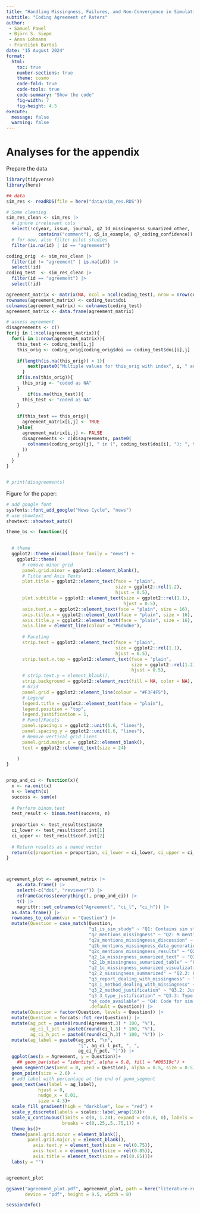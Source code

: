 ```yaml
---
title: "Handling Missingness, Failures, and Non-Convergence in Simulation Studies"
subtitle: "Coding Agreement of Raters"
author: 
 - Samuel Pawel
 - Björn S. Siepe
 - Anna Lohmann
 - František Bartoš
date: "15 August 2024"
format:
  html:
    toc: true
    number-sections: true
    theme: cosmo
    code-fold: true
    code-tools: true
    code-summary: "Show the code"
    fig-width: 7
    fig-height: 4.5
execute:
  message: false
  warning: false
---
```



# Analyses for the appendix

Prepare the data

```r
library(tidyverse)
library(here)

## data
sim_res <- readRDS(file = here("data/sim_res.RDS"))

# Some cleaning
sim_res_clean <- sim_res |>  
  # ignore irrelevant cols
  select(!c(year, issue, journal, q2_1d_missingnenss_sumarized_other, 
            contains("comment"), q5_is_example, q7_coding_confidence)) |> 
  # for now, also filter pilot studies
  filter(is.na(id) | id == "agreement")

coding_orig  <- sim_res_clean |> 
  filter(id != "agreement" | is.na(id)) |> 
  select(!id)
coding_test  <- sim_res_clean |> 
  filter(id == "agreement") |> 
  select(!id)

agreement_matrix <- matrix(NA, ncol = ncol(coding_test), nrow = nrow(coding_test))
rownames(agreement_matrix) <- coding_test$doi
colnames(agreement_matrix) <- colnames(coding_test)
agreement_matrix <- data.frame(agreement_matrix)
```



```r
# assess agreement
disagreements <- c()
for(j in 1:ncol(agreement_matrix)){
  for(i in 1:nrow(agreement_matrix)){
    this_test <- coding_test[i,j]
    this_orig <- coding_orig[coding_orig$doi == coding_test$doi[i],j]
    
    if(length(is.na(this_orig)) > 1){
        next(paste0("Multiple values for this_orig with index", i, " and column", j, " in coding_orig"))
      }
    if(is.na(this_orig)){
      this_orig <- "coded as NA"
    }
        if(is.na(this_test)){
      this_test <- "coded as NA"
    }
    
    if(this_test == this_orig){
      agreement_matrix[i,j] <- TRUE
    }else{
      agreement_matrix[i,j] <- FALSE
      disagreements <- c(disagreements, paste0(
        colnames(coding_orig)[j], " in (", coding_test$doi[i], "): ", this_orig, " vs ", this_test
      ))
    }
  }    
}


# print(disagreements)

```



Figure for the paper:
```r

# add google font
sysfonts::font_add_google("News Cycle", "news")
# use showtext
showtext::showtext_auto()

theme_bs <- function(){

  
  # theme
  ggplot2::theme_minimal(base_family = "news") +
    ggplot2::theme(
      # remove minor grid
      panel.grid.minor = ggplot2::element_blank(),
      # Title and Axis Texts
      plot.title = ggplot2::element_text(face = "plain",
                                         size = ggplot2::rel(1.2),
                                         hjust = 0.5),
      plot.subtitle = ggplot2::element_text(size = ggplot2::rel(1.1),
                                            hjust = 0.5),
      axis.text.x = ggplot2::element_text(face = "plain", size = 16),
      axis.title.x = ggplot2::element_text(face = "plain", size = 16),
      axis.title.y = ggplot2::element_text(face = "plain", size = 16),
      axis.line = element_line(colour = "#6d6d6e"),
      
      # Faceting
      strip.text = ggplot2::element_text(face = "plain",
                                         size = ggplot2::rel(1.1),
                                         hjust = 0.5),
      strip.text.x.top = ggplot2::element_text(face = "plain", 
                                               size = ggplot2::rel(1.2),
                                               hjust = 0.5),
      # strip.text.y = element_blank(),
      strip.background = ggplot2::element_rect(fill = NA, color = NA),
      # Grid
      panel.grid = ggplot2::element_line(colour = "#F3F4F5"),
      # Legend
      legend.title = ggplot2::element_text(face = "plain"),
      legend.position = "top",
      legend.justification = 1,
      # Panel/Facets
      panel.spacing.x = ggplot2::unit(1.6, "lines"),
      panel.spacing.y = ggplot2::unit(1.6, "lines"),
      # Remove vertical grid lines
      panel.grid.major.x = ggplot2::element_blank(),
      text = ggplot2::element_text(size = 24)
      
    )
}


prop_and_ci <- function(x){  
  x <- na.omit(x)
  n <- length(x)
  success <- sum(x)
  
  # Perform binom.test
  test_result <- binom.test(success, n)
  
  proportion <- test_result$estimate
  ci_lower <- test_result$conf.int[1]
  ci_upper <- test_result$conf.int[2]
  
  # Return results as a named vector
  return(c(proportion = proportion, ci_lower = ci_lower, ci_upper = ci_upper))
}



agreement_plot <- agreement_matrix |> 
    as.data.frame() |> 
    select(-c("doi", "reviewer")) |>
    reframe(across(everything(), prop_and_ci)) |> 
    t() |> 
    magrittr::set_colnames(c("Agreement", "ci_l", "ci_h")) |> 
  as.data.frame() |> 
  rownames_to_column(var = "Question") |>
  mutate(Question = case_match(Question,
                               "q1_is_sim_study" ~ "Q1: Contains sim study?",
                               "q2_mentions_missingness" ~ "Q2: M mentioned?",
                               "q2a_mentions_missingness_discussion" ~ "Q2a: ...in discussion?",
                               "q2b_mentions_missingness_data_generation" ~ "Q2b: ...in data generation?",
                               "q2c_mentions_missingness_results" ~ "Q2c: ...in results?",
                               "q2_1a_missingness_sumarized_text" ~ "Q2.1a: M summarized in text?",
                               "q2_1b_missingness_sumarized_table" ~ "Q2.1b: M summarized in table?",
                               "q2_1c_missingness_sumarized_visualization" ~ "Q2.1c: M summarized with visualization?",
                               "q2_2_missingness_summarized" ~ "Q2.2: How is M summarized?",
                               "q3_report_dealing_with_missingness" ~ "Q3: Authors report how they dealt with M?",
                               "q3_1_method_dealing_with_missingness" ~ "Q3.1: Method to deal with M?",
                               "q3_2_method_justification" ~ "Q3.2: Justification for method?",
                               "q3_3_type_justification" ~ "Q3.3: Type of justification?",
                               "q4_code_available" ~ "Q4: Code for sim available?",
                               .default = Question)) |> 
  mutate(Question = factor(Question, levels = Question)) |> 
  mutate(Question = forcats::fct_rev(Question)) |> 
  mutate(ag_pct = paste0(round(Agreement,3) * 100, "%"),
         ag_ci_l_pct = paste0(round(ci_l,3) * 100, "%"),
         ag_ci_h_pct = paste0(round(ci_h,3) * 100, "%")) |> 
  mutate(ag_label = paste0(ag_pct, "\n",
                           "[", ag_ci_l_pct, ", ",
                           ag_ci_h_pct, "]")) |> 
  ggplot(aes(x = Agreement, y = Question))+
    ## geom_bar(stat = "identity", alpha = 0.8, fill = "#08519c") +
  geom_segment(aes(xend = 0, yend = Question), alpha = 0.5, size = 0.5) +
  geom_point(size = 2.6) +
  # add label with percentage at the end of geom_segment
  geom_text(aes(label = ag_label),
            hjust = 0,
            nudge_x = 0.01,
            size = 4.3)+
  scale_fill_gradient(high = "darkblue", low = "red") +
  scale_y_discrete(labels = scales::label_wrap(16))+
  scale_x_continuous(limits = c(0, 1.24), expand = c(0.0, 0), labels = scales::percent,
                     breaks = c(0,.25,.5,.75,1)) +
  theme_bs()+
  theme(panel.grid.minor = element_blank(),
        panel.grid.major.y = element_blank(),
          axis.text.y = element_text(size = rel(0.75)),
          axis.text.x = element_text(size = rel(0.85)),
          axis.title = element_text(size = rel(0.65)))+
  labs(y = "")


agreement_plot

ggsave("agreement_plot.pdf", agreement_plot, path = here("literature-review/figures/"),
       device = "pdf", height = 9.5, width = 8)

```




```r
sessionInfo()
```

